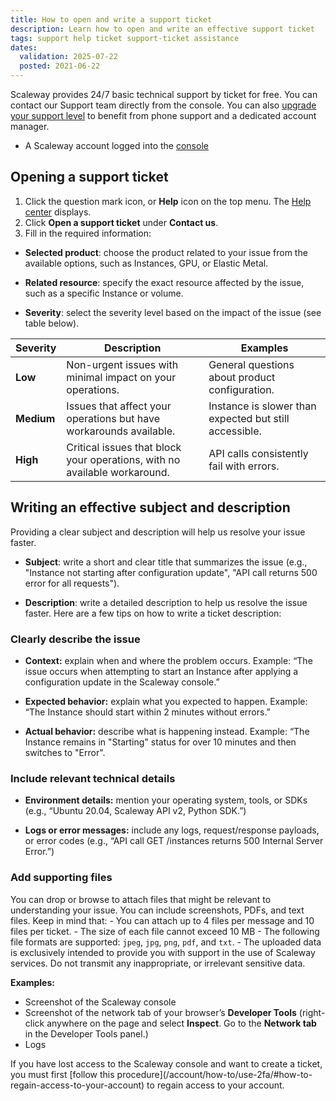 ```yaml
---
title: How to open and write a support ticket
description: Learn how to open and write an effective support ticket
tags: support help ticket support-ticket assistance
dates:
  validation: 2025-07-22
  posted: 2021-06-22
---
```



Scaleway provides 24/7 basic technical support by ticket for free. You can contact our Support team directly from the console. You can also [upgrade your support level](/account/how-to/configure-support-plans/) to benefit from phone support and a dedicated account manager.

<Requirements />

- A Scaleway account logged into the [console](https://account.scaleway.com/?service=elements)

## Opening a support ticket

1. Click the question mark icon, or **Help** icon on the top menu. The [Help center](https://account.scaleway.com/?service=elementssupport/tickets) displays.
2. Click **Open a support ticket** under **Contact us**.
3. Fill in the required information:

- **Selected product**: choose the product related to your issue from the available options, such as Instances, GPU, or Elastic Metal.

- **Related resource**: specify the exact resource affected by the issue, such as a specific Instance or volume.

- **Severity**: select the severity level based on the impact of the issue (see table below).


| **Severity** | **Description**                                                           | **Examples**                                           |
|--------------|---------------------------------------------------------------------------|--------------------------------------------------------|
| **Low**      | Non-urgent issues with minimal impact on your operations.                 | General questions about product configuration.         |
| **Medium**   | Issues that affect your operations but have workarounds available.        | Instance is slower than expected but still accessible. |
| **High**     | Critical issues that block your operations, with no available workaround. | API calls consistently fail with errors.               |


## Writing an effective subject and description

Providing a clear subject and description will help us resolve your issue faster.

- **Subject**: write a short and clear title that summarizes the issue (e.g., "Instance not starting after configuration update", "API call returns 500 error for all requests").

- **Description**: write a detailed description to help us resolve the issue faster. Here are a few tips on how to write a ticket description:

### Clearly describe the issue
- **Context:** explain when and where the problem occurs.
Example: “The issue occurs when attempting to start an Instance after applying a configuration update in the Scaleway console.”

- **Expected behavior:** explain what you expected to happen.
Example: “The Instance should start within 2 minutes without errors.”

- **Actual behavior:** describe what is happening instead.
Example: “The Instance remains in "Starting" status for over 10 minutes and then switches to "Error".

### Include relevant technical details

- **Environment details:** mention your operating system, tools, or SDKs (e.g., “Ubuntu 20.04, Scaleway API v2, Python SDK.”)

- **Logs or error messages:** include any logs, request/response payloads, or error codes (e.g., “API call GET /instances returns 500 Internal Server Error.”)

### Add supporting files

You can drop or browse to attach files that might be relevant to understanding your issue. You can include screenshots, PDFs, and text files.
  <Message type="important">
    Keep in mind that:
      - You can attach up to 4 files per message and 10 files per ticket.
      - The size of each file cannot exceed 10 MB
      - The following file formats are supported: `jpeg`, `jpg`, `png`, `pdf`, and `txt`.
      - The uploaded data is exclusively intended to provide you with support in the use of Scaleway services. Do not transmit any inappropriate, or irrelevant sensitive data.
  </Message>

**Examples:**
- Screenshot of the Scaleway console
- Screenshot of the network tab of your browser’s **Developer Tools** (right-click anywhere on the page and select **Inspect**. Go to the **Network tab** in the Developer Tools panel.)
- Logs

<Message type="important">
  If you have lost access to the Scaleway console and want to create a ticket, you must first [follow this procedure](/account/how-to/use-2fa/#how-to-regain-access-to-your-account) to regain access to your account.
</Message>